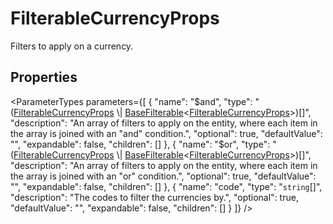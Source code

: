
# FilterableCurrencyProps

Filters to apply on a currency.

## Properties

<ParameterTypes parameters={[
  {
    "name": "$and",
    "type": "([FilterableCurrencyProps](types.FilterableCurrencyProps.mdx) \\| [BaseFilterable](../../DAL/interfaces/types.DAL.BaseFilterable.mdx)&#60;[FilterableCurrencyProps](types.FilterableCurrencyProps.mdx)&#62;)[]",
    "description": "An array of filters to apply on the entity, where each item in the array is joined with an \"and\" condition.",
    "optional": true,
    "defaultValue": "",
    "expandable": false,
    "children": []
  },
  {
    "name": "$or",
    "type": "([FilterableCurrencyProps](types.FilterableCurrencyProps.mdx) \\| [BaseFilterable](../../DAL/interfaces/types.DAL.BaseFilterable.mdx)&#60;[FilterableCurrencyProps](types.FilterableCurrencyProps.mdx)&#62;)[]",
    "description": "An array of filters to apply on the entity, where each item in the array is joined with an \"or\" condition.",
    "optional": true,
    "defaultValue": "",
    "expandable": false,
    "children": []
  },
  {
    "name": "code",
    "type": "`string`[]",
    "description": "The codes to filter the currencies by.",
    "optional": true,
    "defaultValue": "",
    "expandable": false,
    "children": []
  }
]} />
